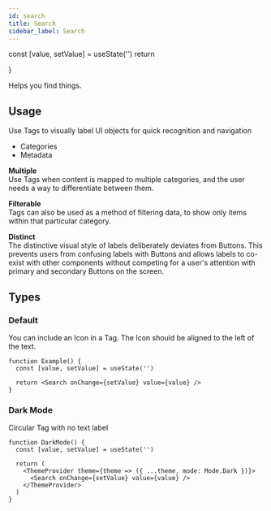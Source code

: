 ```yaml
---
id: search
title: Search
sidebar_label: Search
---
```





  const [value, setValue] = useState('')
  return <Search onChange={setValue} value={value} />
}

Helps you find things.

<ShowCase>
  <SearchController />
</ShowCase>

## Usage

Use Tags to visually label UI objects for quick recognition and navigation

- Categories
- Metadata

**Multiple**  
Use Tags when content is mapped to multiple categories, and the user needs a way to differentiate between them.

**Filterable**  
Tags can also be used as a method of filtering data, to show only items within that particular category.

**Distinct**  
The distinctive visual style of labels deliberately deviates from Buttons. This prevents users from confusing labels with Buttons and allows labels to co-exist with other components without competing for a user's attention with primary and secondary Buttons on the screen.

## Types

### Default

You can include an Icon in a Tag. The Icon should be aligned to the left of the text.

```tsx live
function Example() {
  const [value, setValue] = useState('')

  return <Search onChange={setValue} value={value} />
}
```

### Dark Mode

Circular Tag with no text label

```tsx live
function DarkMode() {
  const [value, setValue] = useState('')

  return (
    <ThemeProvider theme={theme => ({ ...theme, mode: Mode.Dark })}>
      <Search onChange={setValue} value={value} />
    </ThemeProvider>
  )
}
```
